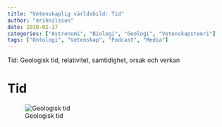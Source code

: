 ```yaml
---
title: "Vetenskaplig världsbild: Tid"
author: "eriknilsson"
date: 2018-02-17
categories: ["Astronomi", "Biologi", "Geologi", "Vetenskapsteori"]
tags: ["Ontologi", "Vetenskap", "Podcast", "Media"]
---
```


Tid: Geologisk tid, relativitet, samtidighet, orsak och verkan

# Tid

![Geologisk tid](/geologictime.png)
